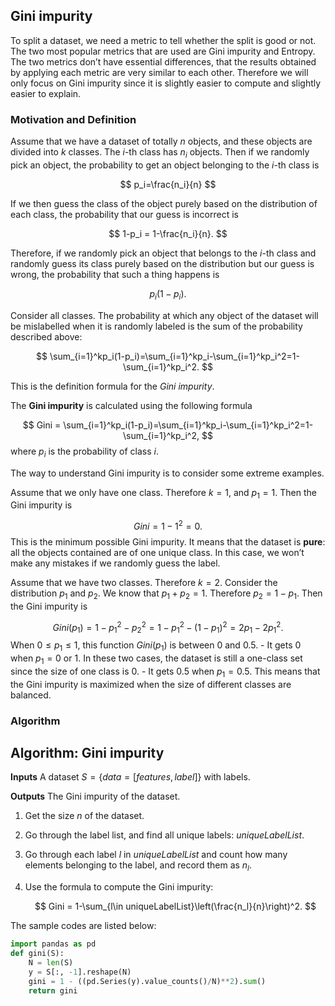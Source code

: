 ## Gini impurity

To split a dataset, we need a metric to tell whether the split is good or not. The two most popular metrics that are used are Gini impurity and Entropy. The two metrics don't have essential differences, that the results obtained by applying each metric are very similar to each other. Therefore we will only focus on Gini impurity since it is slightly easier to compute and slightly easier to explain.

### Motivation and Definition
Assume that we have a dataset of totally $n$ objects, and these objects are divided into $k$ classes. The $i$-th class has $n_i$ objects. Then if we randomly pick an object, the probability to get an object belonging to the $i$-th class is

$$
p_i=\frac{n_i}{n}
$$

If we then guess the class of the object purely based on the distribution of each class, the probability that our guess is incorrect is 

$$
1-p_i = 1-\frac{n_i}{n}.
$$

Therefore, if we randomly pick an object that belongs to the $i$-th class and randomly guess its class purely based on the distribution but our guess is wrong, the probability that such a thing happens is 

$$
p_i(1-p_i).
$$

Consider all classes. The probability at which any object of the dataset will be mislabelled when it is randomly labeled is the sum of the probability described above:

$$
\sum_{i=1}^kp_i(1-p_i)=\sum_{i=1}^kp_i-\sum_{i=1}^kp_i^2=1-\sum_{i=1}^kp_i^2.
$$

This is the definition formula for the *Gini impurity*. 



::: {#def-gini}
The **Gini impurity** is calculated using the following formula

$$
Gini = \sum_{i=1}^kp_i(1-p_i)=\sum_{i=1}^kp_i-\sum_{i=1}^kp_i^2=1-\sum_{i=1}^kp_i^2,
$$
where $p_i$ is the probability of class $i$.
:::

The way to understand Gini impurity is to consider some extreme examples. 


::: {#exm-}

Assume that we only have one class. Therefore $k=1$, and $p_1=1$. Then the Gini impurity is

$$
Gini = 1-1^2=0.
$$
This is the minimum possible Gini impurity. It means that the dataset is **pure**: all the objects contained are of one unique class. In this case, we won't make any mistakes if we randomly guess the label.

:::




::: {#exm-}
Assume that we have two classes. Therefore $k=2$. Consider the distribution $p_1$ and $p_2$. We know that $p_1+p_2=1$. Therefore $p_2=1-p_1$. Then the Gini impurity is

$$
Gini(p_1) = 1-p_1^2-p_2^2=1-p_1^2-(1-p_1)^2=2p_1-2p_1^2.
$$
When $0\leq p_1\leq 1$, this function $Gini(p_1)$ is between $0$ and $0.5$. 
- It gets $0$ when $p_1=0$ or $1$. In these two cases, the dataset is still a one-class set since the size of one class is $0$. 
- It gets $0.5$ when $p_1=0.5$. This means that the Gini impurity is maximized when the size of different classes are balanced.
:::

### Algorithm


::: {.callout-note}
# Algorithm: Gini impurity

**Inputs** A dataset $S=\{data=[features, label]\}$ with labels. 

**Outputs** The Gini impurity of the dataset.

1. Get the size $n$ of the dataset.
2. Go through the label list, and find all unique labels: $uniqueLabelList$.
3. Go through each label $l$ in $uniqueLabelList$ and count how many elements belonging to the label, and record them as $n_l$.
4. Use the formula to compute the Gini impurity:

   $$
    Gini = 1-\sum_{l\in uniqueLabelList}\left(\frac{n_l}{n}\right)^2.
   $$
:::


The sample codes are listed below:

```python
import pandas as pd
def gini(S):
    N = len(S)
    y = S[:, -1].reshape(N)
    gini = 1 - ((pd.Series(y).value_counts()/N)**2).sum()
    return gini
```

